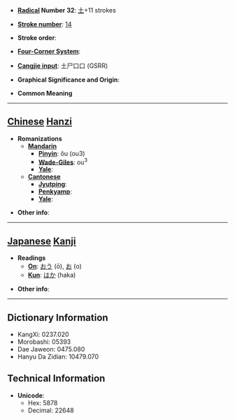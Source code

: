 * '''[[Wiktionary:Chinese radical index| Radical]] Number 32''': [[Wiktionary:Chinese radical index 土|土]]+11 strokes

* '''[[Wiktionary:Chinese total strokes index|Stroke number]]''': [[Wiktionary:Chinese total strokes index 14|14]]

* '''Stroke order''': 

* '''[[Wiktionary:Chinese four corner index|Four-Corner System]]''': 

* '''[[Wiktionary:Chinese Cangjie index|Cangjie input]]''': 土尸口口 (GSRR)

* '''Graphical Significance and Origin''': 

* '''Common Meaning'''

----

== [[Chinese]] [[Hanzi]] ==

* '''Romanizations'''
** '''[[Mandarin]]'''
*** '''[[Pinyin]]''': ǒu (ou3)
*** '''[[Wade-Giles]]''': ou<sup>3</sup>
*** '''[[Yale]]''': 
** '''[[Cantonese]]'''
*** '''[[Jyutping]]''':
*** '''[[Penkyamp]]''': 
*** '''[[Yale]]''': 

* '''Other info''': 

----

== [[Japanese]] [[Kanji]] ==

* '''Readings'''
** '''[[On]]''': [[おう]] (ō), [[お]] (o)
** '''[[Kun]]''': [[はか]] (haka)

* '''Other info''':  

----

== Dictionary Information ==

* KangXi: 0237.020
* Morobashi: 05393
* Dae Jaweon: 0475.080
* Hanyu Da Zidian: 10479.070

== Technical Information ==

* '''Unicode''':
** Hex: 5878
** Decimal: 22648